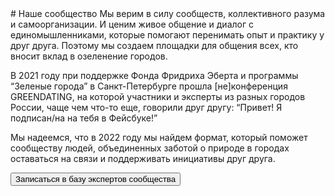 <Text size='lg'>
# Наше сообщество
Мы верим в силу сообществ, коллективного разума и самоорганизации. И ценим живое общение и диалог с единомышленниками, которые помогают перенимать опыт и практику у друг друга. Поэтому мы создаем площадки для общения всех, кто вносит вклад в озеленение городов.

В 2021 году при поддержке Фонда Фридриха Эберта и программы “Зеленые города” в Санкт-Петербурге прошла [не]конференция GREENDATING, на которой участники и эксперты из разных городов России, чаще чем что-то еще, говорили друг другу: “Привет! Я подписан/на на тебя в Фейсбуке!”

Мы надеемся, что в 2022 году мы найдем формат, который поможет сообществу людей, объединенных заботой о природе в городах оставаться на связи и поддерживать инициативы друг друга.
</Text>

<Buttons>
    <Button
        component='a'
        variant='outline'
        href='https://forms.gle/Hca8mAZx6xKkkMyVA'
        target="_blank"
    >
        Записаться в базу экспертов сообщества
    </Button>
</Buttons>